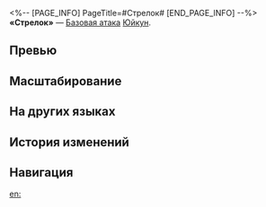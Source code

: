 <%-- [PAGE_INFO]
PageTitle=#Стрелок#
[END_PAGE_INFO] --%>
{{Навык Инфобокс
|Название         = Стрелок
|Изображение      = Навык Стрелок.png
|Персонаж         = Юйкун
|Тип              = Базовая атака
|Тэг              = Одиночная атака
|УронСтойк        = 10
|ЭнергияГен       = 20
|Энергия          = 
|Длительность     = 
|Описание         = Наносит выбранному противнику мнимый урон, равный {{Цвет|Выделенный|50%—110%}} от силы атаки Юйкун.
|Свойство1        = 
|Масштабирование1 = 
}}
'''«Стрелок»''' — [[Базовая атака]] [[Юйкун]].

==Превью==
{{Превью
|Файл = Стрелок Превью
}}

==Масштабирование==
{{Масштабирование навыка
|50%;60%;70%;80%;90%;100%;110%;120%;130%;140%
}}

==На других языках==
{{На других языках
|en   = Arrowslinger
|zhs  = 流镝
|zht  = 流鏑
|ja   = {{Rubi|流鏑|りゅうてき}}
|ko   = 떠도는 화살
|es   = Lanzaflechas
|fr   = Tir de flèche
|ru   = Стрелок
|th   = Arrowslinger
|vi   = Tên Bay
|de   = Heldin mit Pfeil und Bogen
|id   = Arrowslinger
|pt   = Atiradora de Flechas
}}

==История изменений==
{{История изменений|3.5}}

==Навигация==
{{Навык Навбокс|Юйкун}}

[[en:]]